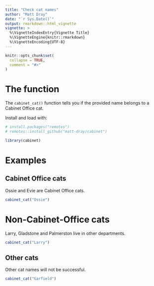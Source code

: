 ```yaml
---
title: "Check cat names"
author: "Matt Dray"
date: "`r Sys.Date()`"
output: rmarkdown::html_vignette
vignette: >
  %\VignetteIndexEntry{Vignette Title}
  %\VignetteEngine{knitr::rmarkdown}
  %\VignetteEncoding{UTF-8}
---
```


```r
knitr::opts_chunk$set(
  collapse = TRUE,
  comment = "#>"
)
```

# The function

The `cabinet_cat()` function tells you if the provided name belongs to a Cabinet Office cat.

Install and load with:

```r
# install.packages("remotes")
# remotes::install_github("matt-dray/cabinet")

library(cabinet)
```

# Examples

## Cabinet Office cats

Ossie and Evie are Cabinet Office cats.

```r
cabinet_cat("Ossie")
```

# Non-Cabinet-Office cats

Larry, Gladstone and Palmerston live in other departments.

```r
cabinet_cat("Larry")
```

## Other cats

Other cat names will not be successful.

```r
cabinet_cat("Garfield")
```
